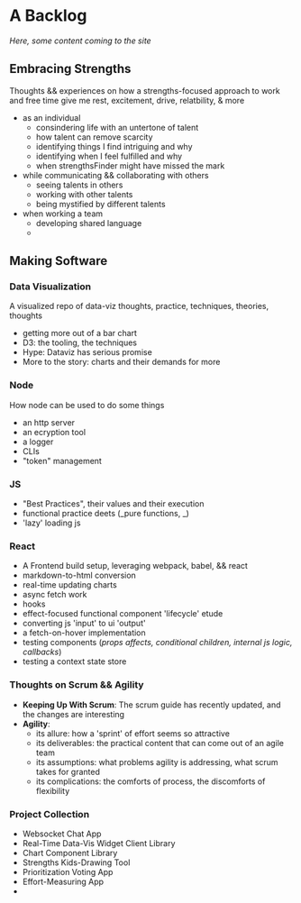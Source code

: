 # A Backlog

_Here, some content coming to the site_

## Embracing Strengths

Thoughts && experiences on how a strengths-focused approach to work and free time give me rest, excitement, drive, relatbility, & more

- as an individual
  - consindering life with an untertone of talent
  - how talent can remove scarcity
  - identifying things I find intriguing and why
  - identifying when I feel fulfilled and why
  - when strengthsFinder might have missed the mark
- while communicating && collaborating with others
  - seeing talents in others
  - working with other talents
  - being mystified by different talents
- when working a team
  - developing shared language
  -

## Making Software

### Data Visualization

A visualized repo of data-viz thoughts, practice, techniques, theories, thoughts

- getting more out of a bar chart
- D3: the tooling, the techniques
- Hype: Dataviz has serious promise
- More to the story: charts and their demands for more

### Node

How node can be used to do some things

- an http server
- an ecryption tool
- a logger
- CLIs
- "token" management

### JS

- "Best Practices", their values and their execution
- functional practice deets (_pure functions, _)
- 'lazy' loading js

### React

- A Frontend build setup, leveraging webpack, babel, && react
- markdown-to-html conversion
- real-time updating charts
- async fetch work
- hooks
- effect-focused functional component 'lifecycle' etude
- converting js 'input' to ui 'output'
- a fetch-on-hover implementation
- testing components (_props affects, conditional children, internal js logic, callbacks_)
- testing a context state store

### Thoughts on Scrum && Agility

- **Keeping Up With Scrum**: The scrum guide has recently updated, and the changes are interesting
- **Agility**:
  - its allure: how a 'sprint' of effort seems so attractive
  - its deliverables: the practical content that can come out of an agile team
  - its assumptions: what problems agility is addressing, what scrum takes for granted
  - its complications: the comforts of process, the discomforts of flexibility

### Project Collection

- Websocket Chat App
- Real-Time Data-Vis Widget Client Library
- Chart Component Library
- Strengths Kids-Drawing Tool
- Prioritization Voting App
- Effort-Measuring App
-

